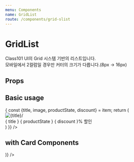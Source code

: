 ```yaml
---
menu: Components
name: GridList
route: /components/grid-slist
---
```




# GridList

Class101 UI의 Grid 시스템 기반의 리스트입니다.  
모바일에서 2컬럼일 경우만 커터의 크기가 다릅니다.(8px -> 16px)

## Props

<PropsTable of={GridList} />

## Basic usage

<Playground>
  <GridList
    items={[
      {     
        id: 1,
        title: '질문에 칼답 클래스 기획전',
        image: imageSrc,
        productState: '바로 수강 가능',
        discount: '10',
      },
      {    
        id: 2,   
        title: '질문에 칼답 클래스 기획전',
        image: imageSrc,
        productState: '바로 수강 가능',
        discount: '20',
      },
      {      
        id: 3, 
        title: '질문에 칼답 클래스 기획전 질문에 칼답 클래스 기획전',
        image: imageSrc,
        productState: '바로 수강 가능',
        discount: '30',
      },
      {      
        id: 4, 
        title: '질문에 칼답 클래스 기획전',
        image: imageSrc,
        productState: '바로 수강 가능',
        discount: '40',
      },
      {      
        id: 5, 
        title: '질문에 칼답 클래스 기획전 질문에 칼답 클래스 기획전',
        image: imageSrc,
        productState: '바로 수강 가능',
        discount: '40',
      },
      {      
        id: 6, 
        title: '질문에 칼답 클래스 기획전 질문에',
        image: imageSrc,
        productState: '바로 수강 가능',
        discount: '40',
      }
    ]}
    smColumn={ 2 }
    lgColumn={ 4 }
    renderItem={ (item) => {
      const {title, image, productState, discount} = item;
      return (
        <div>
          <div><img style={{width: '100%'}} src={image} alt={title}/></div>
          <Body1>{ title }</Body1>
          <Tiny1>{ productState }</Tiny1>
          <Tiny1 fontWeight="Bold" color="orange">{ discount }% 할인</Tiny1>
        </div>
      )
    }}
  />
</Playground>

## with Card Components

<Playground>
  <GridList
    items={[
      {
        id: 1,
        title: '리스트 아이템 1',
        image: imageSrc,
        to: '/',
      },
      {
        id: 2,
        title: '리스트 아이템 2',
        image: imageSrc,
        to: '/',
      },
      {
        id: 3,
        title: '리스트 아이템 3',
        image: imageSrc,
        to: '/',
      },
      {
        id: 4,
        title: '리스트 아이템 4',
        image: imageSrc,
        to: '/',
      },
    ]}
    smColumn={ 2 }
    renderItem={(item => 
      <Card 
        title={item.title}
        coverImage={ item.image }
        to={ item.to }
      />
    )}
  />
</Playground>